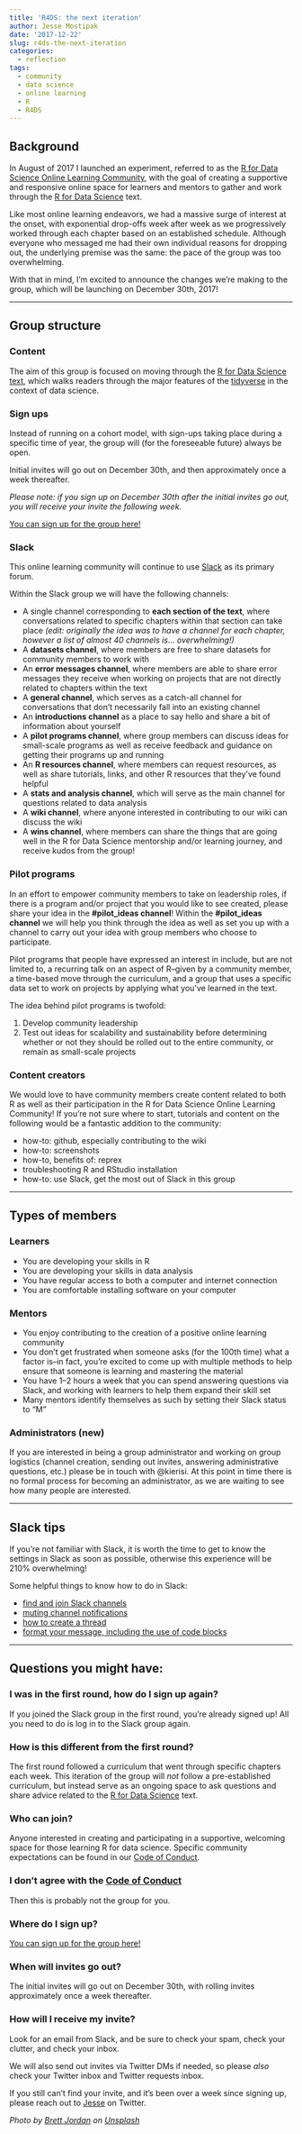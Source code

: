 ```yaml
---
title: 'R4DS: the next iteration'
author: Jesse Mostipak
date: '2017-12-22'
slug: r4ds-the-next-iteration
categories: 
  - reflection
tags:
  - community
  - data science
  - online learning
  - R
  - R4DS
---
```


## Background  
In August of 2017 I launched an experiment, referred to as the [R for Data Science Online Learning Community](https://www.jessemaegan.com/post/join-the-r-for-data-science-online-learning-community/), with the goal of creating a supportive and responsive online space for learners and mentors to gather and work through the [R for Data Science](http://r4ds.had.co.nz/) text.

Like most online learning endeavors, we had a massive surge of interest at the onset, with exponential drop-offs week after week as we progressively worked through each chapter based on an established schedule. Although everyone who messaged me had their own individual reasons for dropping out, the underlying premise was the same: the pace of the group was too overwhelming.

With that in mind, I’m excited to announce the changes we’re making to the group, which will be launching on December 30th, 2017!  

***

## Group structure
### Content
The aim of this group is focused on moving through the [R for Data Science text](http://r4ds.had.co.nz/), which walks readers through the major features of the [tidyverse](https://www.tidyverse.org/) in the context of data science.

### Sign ups
Instead of running on a cohort model, with sign-ups taking place during a specific time of year, the group will (for the foreseeable future) always be open.

Initial invites will go out on December 30th, and then approximately once a week thereafter.

_Please note: if you sign up on December 30th after the initial invites go out, you will receive your invite the following week._

[You can sign up for the group here!](https://docs.google.com/forms/d/e/1FAIpQLSeT3zfzjWxoaQ6RmUEdT9n0xtvkuSaMeBetDQLpzNJvGUB6IQ/viewform)

### Slack
This online learning community will continue to use [Slack](https://slack.com/) as its primary forum.

Within the Slack group we will have the following channels:

* A single channel corresponding to __each section of the text__, where conversations related to specific chapters within that section can take place _(edit: originally the idea was to have a channel for each chapter, however a list of almost 40 channels is… overwhelming!)_  
* A __datasets channel__, where members are free to share datasets for community members to work with  
* An __error messages channel__, where members are able to share error messages they receive when working on projects that are not directly related to chapters within the text  
* A __general channel__, which serves as a catch-all channel for conversations that don’t necessarily fall into an existing channel  
* An __introductions channel__ as a place to say hello and share a bit of information about yourself  
* A __pilot programs channel__, where group members can discuss ideas for small-scale programs as well as receive feedback and guidance on getting their programs up and running  
* An __R resources channel__, where members can request resources, as well as share tutorials, links, and other R resources that they’ve found helpful  
* A __stats and analysis channel__, which will serve as the main channel for questions related to data analysis  
* A __wiki channel__, where anyone interested in contributing to our wiki can discuss the wiki  
* A __wins channel__, where members can share the things that are going well in the R for Data Science mentorship and/or learning journey, and receive kudos from the group!  

### Pilot programs
In an effort to empower community members to take on leadership roles, if there is a program and/or project that you would like to see created, please share your idea in the __#pilot_ideas channel__! Within the __#pilot_ideas channel__ we will help you think through the idea as well as set you up with a channel to carry out your idea with group members who choose to participate.

Pilot programs that people have expressed an interest in include, but are not limited to, a recurring talk on an aspect of R--given by a community member, a time-based move through the curriculum, and a group that uses a specific data set to work on projects by applying what you’ve learned in the text.  

The idea behind pilot programs is twofold:  

1. Develop community leadership  
2.  Test out ideas for scalability and sustainability before determining whether or not they should be rolled out to the entire community, or remain as small-scale projects  

### Content creators
We would love to have community members create content related to both R as well as their participation in the R for Data Science Online Learning Community! If you’re not sure where to start, tutorials and content on the following would be a fantastic addition to the community:

* how-to: github, especially contributing to the wiki
* how-to: screenshots
* how-to, benefits of: reprex
* troubleshooting R and RStudio installation
* how-to: use Slack, get the most out of Slack in this group

***

## Types of members
### Learners
* You are developing your skills in R
* You are developing your skills in data analysis
* You have regular access to both a computer and internet connection
* You are comfortable installing software on your computer

### Mentors
* You enjoy contributing to the creation of a positive online learning community
* You don’t get frustrated when someone asks (for the 100th time) what a factor is--in fact, you’re excited to come up with multiple methods to help ensure that someone is learning and mastering the material
* You have 1–2 hours a week that you can spend answering questions via Slack, and working with learners to help them expand their skill set
* Many mentors identify themselves as such by setting their Slack status to “M”

### Administrators (new)
If you are interested in being a group administrator and working on group logistics (channel creation, sending out invites, answering administrative questions, etc.) please be in touch with @kierisi. At this point in time there is no formal process for becoming an administrator, as we are waiting to see how many people are interested.

***

## Slack tips
If you’re not familiar with Slack, it is worth the time to get to know the settings in Slack as soon as possible, otherwise this experience will be 210% overwhelming!

Some helpful things to know how to do in Slack:

* [find and join Slack channels](https://get.slack.help/hc/en-us/articles/205239967-Browse-and-join-channels)
* [muting channel notifications](https://get.slack.help/hc/en-us/articles/204411433-Mute-a-channel)
* [how to create a thread](https://get.slack.help/hc/en-us/articles/115000769927-Message-threads)
* [format your message, including the use of code blocks](https://get.slack.help/hc/en-us/articles/202288908-Format-your-messages)

***

## Questions you might have:
### I was in the first round, how do I sign up again?
If you joined the Slack group in the first round, you’re already signed up! All you need to do is log in to the Slack group again.

### How is this different from the first round?
The first round followed a curriculum that went through specific chapters each week. This iteration of the group will _not_ follow a pre-established curriculum, but instead serve as an ongoing space to ask questions and share advice related to the [R for Data Science](http://r4ds.had.co.nz/) text.

### Who can join?
Anyone interested in creating and participating in a supportive, welcoming space for those learning R for data science. Specific community expectations can be found in our [Code of Conduct](https://github.com/rfordatascience/policies/blob/master/citizen_code_of_conduct.md).

### I don’t agree with the [Code of Conduct](https://github.com/rfordatascience/policies/blob/master/citizen_code_of_conduct.md)
Then this is probably not the group for you.

### Where do I sign up?
[You can sign up for the group here!](https://docs.google.com/forms/d/e/1FAIpQLSeT3zfzjWxoaQ6RmUEdT9n0xtvkuSaMeBetDQLpzNJvGUB6IQ/viewform)

### When will invites go out?
The initial invites will go out on December 30th, with rolling invites approximately once a week thereafter.

### How will I receive my invite?
Look for an email from Slack, and be sure to check your spam, check your clutter, and check your inbox.

We will also send out invites via Twitter DMs if needed, so please _also_ check your Twitter inbox and Twitter requests inbox.

If you still can’t find your invite, and it’s been over a week since signing up, please reach out to [Jesse](https://twitter.com/kierisi) on Twitter.

_Photo by <a href="https://unsplash.com/@brett_jordan?utm_source=unsplash&utm_medium=referral&utm_content=creditCopyText">Brett Jordan</a> on <a href="https://unsplash.com/s/photos/repeat?utm_source=unsplash&utm_medium=referral&utm_content=creditCopyText">Unsplash</a>_

